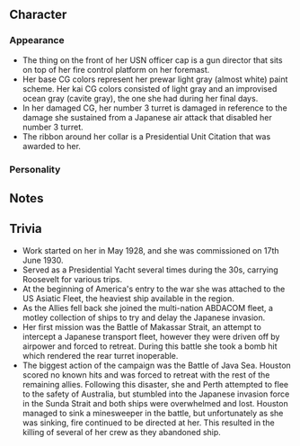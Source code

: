 ==Character==
===Appearance===
* The thing on the front of her USN officer cap is a gun director that sits on top of her fire control platform on her foremast.
* Her base CG colors represent her prewar light gray (almost white) paint scheme. Her kai CG colors consisted of light gray and an improvised ocean gray (cavite gray), the one she had during her final days.
* In her damaged CG, her number 3 turret is damaged in reference to the damage she sustained from a Japanese air attack that disabled her number 3 turret.
* The ribbon around her collar is a Presidential Unit Citation that was awarded to her.

===Personality===
==Notes==
==Trivia==
*Work started on her in May 1928, and she was commissioned on 17th June 1930.
*Served as a Presidential Yacht several times during the 30s, carrying Roosevelt for various trips.
*At the beginning of America's entry to the war she was attached to the US Asiatic Fleet, the heaviest ship available in the region.
*As the Allies fell back she joined the multi-nation ABDACOM fleet, a motley collection of ships to try and delay the Japanese invasion.
*Her first mission was the Battle of Makassar Strait, an attempt to intercept a Japanese transport fleet, however they were driven off by airpower and forced to retreat. During this battle she took a bomb hit which rendered the rear turret inoperable.
*The biggest action of the campaign was the Battle of Java Sea. Houston scored no known hits and was forced to retreat with the rest of the remaining allies. Following this disaster, she and Perth attempted to flee to the safety of Australia, but stumbled into the Japanese invasion force in the Sunda Strait and both ships were overwhelmed and lost. Houston managed to sink a minesweeper in the battle, but unfortunately as she was sinking, fire continued to be directed at her. This resulted in the killing of several of her crew as they abandoned ship.